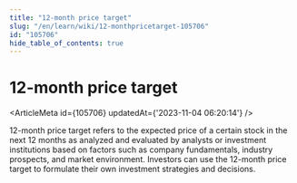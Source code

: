 ```yaml
---
title: "12-month price target"
slug: "/en/learn/wiki/12-monthpricetarget-105706"
id: "105706"
hide_table_of_contents: true
---
```



# 12-month price target

<ArticleMeta id={105706} updatedAt={'2023-11-04 06:20:14'} />
<div className='border-solid border-b border-t-0 my-4 border-[var(--ifm-color-gray-300)]' />

12-month price target refers to the expected price of a certain stock in the next 12 months as analyzed and evaluated by analysts or investment institutions based on factors such as company fundamentals, industry prospects, and market environment. Investors can use the 12-month price target to formulate their own investment strategies and decisions.
